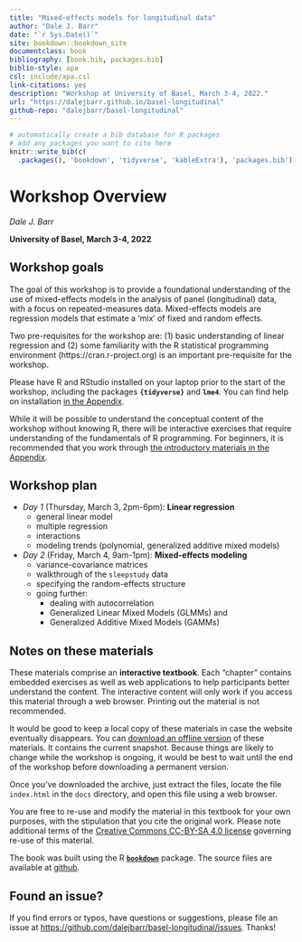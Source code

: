 ```yaml
--- 
title: "Mixed-effects models for longitudinal data"
author: "Dale J. Barr"
date: "`r Sys.Date()`"
site: bookdown::bookdown_site
documentclass: book
bibliography: [book.bib, packages.bib]
biblio-style: apa
csl: include/apa.csl
link-citations: yes
description: "Workshop at University of Basel, March 3-4, 2022."
url: "https://dalejbarr.github.io/basel-longitudinal"
github-repo: "dalejbarr/basel-longitudinal"
---
```


```r
# automatically create a bib database for R packages
# add any packages you want to cite here
knitr::write_bib(c(
  .packages(), 'bookdown', 'tidyverse', 'kableExtra'), 'packages.bib')

```

# Workshop Overview {-}

*Dale J. Barr*

**University of Basel, March 3-4, 2022**

## Workshop goals {-}

The goal of this workshop is to provide a foundational understanding of the use of mixed-effects models in the analysis of panel (longitudinal) data, with a focus on repeated-measures data. Mixed-effects models are regression models that estimate a 'mix' of fixed and random effects. 

Two pre-requisites for the workshop are: (1) basic understanding of linear regression and (2) some familiarity with the R statistical programming environment (https://cran.r-project.org) is an important pre-requisite for the workshop. 

Please have R and RStudio installed on your laptop prior to the start of the workshop, including the packages **`{tidyverse}`** and **`lme4`**. You can find help on installation [in the Appendix](installing-and-configuring-rrstudio.html).

While it will be possible to understand the conceptual content of the workshop without knowing R, there will be interactive exercises that require understanding of the fundamentals of R programming. For beginners, it is recommended that you work through [the introductory materials in the Appendix](coding-in-r-with-the-rstudio-ide.html).

## Workshop plan {-}

- *Day 1* (Thursday, March 3, 2pm-6pm): **Linear regression**
  - general linear model
  - multiple regression
  - interactions
  - modeling trends (polynomial, generalized additive mixed models)

- *Day 2* (Friday, March 4, 9am-1pm): **Mixed-effects modeling**
  - variance-covariance matrices
  - walkthrough of the `sleepstudy` data
  - specifying the random-effects structure
  - going further:
    - dealing with autocorrelation
    - Generalized Linear Mixed Models (GLMMs) and
    - Generalized Additive Mixed Models (GAMMs)

## Notes on these materials {-}

These materials comprise an **interactive textbook**. Each "chapter" contains embedded exercises as well as web applications to help participants better understand the content. The interactive content will only work if you access this material through a web browser. Printing out the material is not recommended. 

It would be good to keep a local copy of these materials in case the website eventually disappears. You can [download an offline version](basel-longitudinal.zip){target="_download"} of these materials. It contains the current snapshot. Because things are likely to change while the workshop is ongoing, it would be best to wait until the end of the workshop before downloading a permanent version.

Once you've downloaded the archive, just extract the files, locate the file `index.html` in the `docs` directory, and open this file using a web browser.

You are free to re-use and modify the material in this textbook for your own purposes, with the stipulation that you cite the original work. Please note additional terms of the [Creative Commons CC-BY-SA 4.0 license](https://creativecommons.org/licenses/by-sa/4.0/) governing re-use of this material.

The book was built using the R [**`bookdown`**](https://bookdown.org) package. The source files are available at [github](https://github.com/dalejbarr/basel-longitudinal).

## Found an issue? {-}

If you find errors or typos, have questions or suggestions, please file an issue at <https://github.com/dalejbarr/basel-longitudinal/issues>. Thanks!
